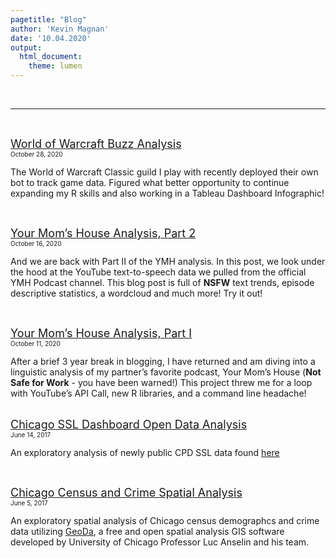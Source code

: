 ```yaml
---
pagetitle: "Blog"
author: 'Kevin Magnan'
date: '10.04.2020'
output:
  html_document:
    theme: lumen
---
```

<!-- <style> -->
<!-- body { -->
<!--   position: absolute; -->
<!--   left: 300px;} -->
<!-- </style> -->

<br><hr><br>

<font size='+1'>[World of Warcraft Buzz Analysis](WoW_guild.html)</font>\
<font size='-2'>October 28, 2020</font>

The World of Warcraft Classic guild I play with recently deployed their own bot to track game data. Figured what better opportunity to continue expanding my R skills and also working in a Tableau Dashboard Infographic!

</br>

<font size='+1'>[Your Mom's House Analysis, Part 2](YMH2.html)</font>\
<font size='-2'>October 16, 2020</font>

And we are back with Part II of the YMH analysis. In this post, we look under the hood at the YouTube text-to-speech data we pulled from the official YMH Podcast channel. This blog post is full of **NSFW** text trends, episode descriptive statistics, a wordcloud and much more! Try it out!

</br>

<font size='+1'>[Your Mom's House Analysis, Part I](YMH.html)</font>\
<font size='-2'>October 11, 2020</font>

After a brief 3 year break in blogging, I have returned and am diving into a linguistic analysis of my partner's favorite podcast, Your Mom's House (**Not Safe for Work** - you have been warned!) This project threw me for a loop with YouTube's API Call, new R libraries, and a command line headache!

</br>
<font size='+1'>[Chicago SSL Dashboard Open Data Analysis](SSL.html)</font>\
<font size='-2'>June 14, 2017</font>

An exploratory analysis of newly public CPD SSL data found [here](https://data.cityofchicago.org/Public-Safety/Strategic-Subject-List-Historical/4aki-r3np)

</br>

<font size='+1'>[Chicago Census and Crime Spatial Analysis](SSL.html)</font>\
<font size='-2'>June 5, 2017</font>


An exploratory spatial analysis of Chicago census demographcs and crime data utilizing [GeoDa](https://geodacenter.github.io/), a free and open spatial analysis GIS software developed by University of Chicago Professor Luc Anselin and his team.


